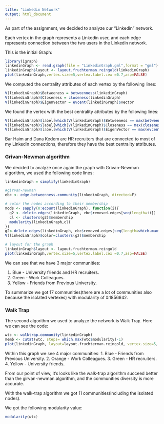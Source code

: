 ---
title: "Linkedin Network"
output: html_document
---

As part of the assignment, we decided to analyze our "Linkedin" network.

Each vertex in the graph represents a Linkedin user, and each edge represents connection between the two users in the Linkedin network.

This is the initial Graph:

```{r message=FALSE, warning=FALSE}
library(igraph)
linkedinGraph <- read.graph(file = "LinkedinGraph.gml",format = "gml")
linkedinGraph$layout <- layout.fruchterman.reingold(linkedinGraph) 
plot(linkedinGraph,vertex.size=5,vertex.label.cex =0.7,asp=FALSE)
```

We computed the centrality attributes of each vertex by the following lines:

```{r}
V(linkedinGraph)$Betweeness = betweenness(linkedinGraph)
V(linkedinGraph)$Closeness = closeness(linkedinGraph)
V(linkedinGraph)$EigenVector = evcent(linkedinGraph)$vector
```

We found the vertex with the best centrality attributes by the following lines:
```{r}
V(linkedinGraph)$label[which(V(linkedinGraph)$Betweeness == max(betweenness(linkedinGraph)))]
V(linkedinGraph)$label[which(V(linkedinGraph)$Closeness == max(closeness(linkedinGraph)))]
V(linkedinGraph)$label[which(V(linkedinGraph)$EigenVector == max(evcent(linkedinGraph)$vector))]
```

Bar Haim and Dana Kedem are HR recruiters that are connected to most of my Linkedin connections, therefore they have the best centrality attributes.

### Grivan-Newman algorithm

We decided to analyze once again the graph with Grivan-Newman algorithm, we used the following code lines:

```{r}
linkedinGraph = simplify(linkedinGraph)

#girvan-newman
ebc <- edge.betweenness.community(linkedinGraph, directed=F)

# color the nodes according to their membership
mods <- sapply(0:ecount(linkedinGraph), function(i){
  g2 <- delete.edges(linkedinGraph, ebc$removed.edges[seq(length=i)])
  cl <- clusters(g2)$membership
  modularity(linkedinGraph,cl)
})
g2<-delete.edges(linkedinGraph, ebc$removed.edges[seq(length=which.max(mods)-1)])
V(linkedinGraph)$color=clusters(g2)$membership

# layout for the graph
linkedinGraph$layout <- layout.fruchterman.reingold
plot(linkedinGraph,vertex.size=5,vertex.label.cex =0.7,asp=FALSE)
```

We can see that we have 3 major communities:

1. Blue - University friends and HR recruiters.
2. Green - Work Colleagues.
3. Yellow - Friends from Previous University.

To summarize we got 17 communities(there are a lot of communities also because the isolated vertexes) with modularity of 0.1856942.

### Walk Trap

The second algorithm we used to analyze the network is Walk Trap.
Here we can see the code:
```{r}
wtc <- walktrap.community(linkedinGraph)
memb <- cutat(wtc, steps= which.max(wtc$modularity)-1)
plot(linkedinGraph, layout=layout.fruchterman.reingold, vertex.size=5, vertex.color=memb, asp=FALSE)
```

Within this graph we see 4 major communities:
1. Blue - Friends from Previous University.
2. Orange - Work Colleagues.
3. Green - HR recruiters.
4. Yellow - University friends.

From our point of view, it's looks like the walk-trap algorithm succeed better than the girvan-newman algorithm, and the communities  diversity is more accurate.

With the walk-trap algorithm we got 11 communities(including the isolated nodes).

We got the following modularity value:
```{r}
modularity(wtc)
```